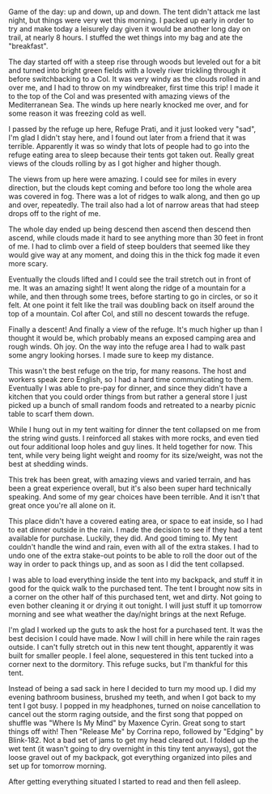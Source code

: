 Game of the day: up and down, up and down. The tent didn't attack me last night,
but things were very wet this morning. I packed up early in order to try and
make today a leisurely day given it would be another long day on trail, at nearly
8 hours. I stuffed the wet things into my bag and ate the "breakfast".

The day started off with a steep rise through woods but leveled out for a
bit and turned into bright green fields with a lovely river trickling through
it before switchbacking to a Col. It was very windy as the clouds rolled in and over me,
and I had to throw on my windbreaker, first time this trip! I made it to the
top of the Col and was presented with amazing views of the Mediterranean Sea.
The winds up here nearly knocked me over, and for some reason it was freezing
cold as well.

I passed by the refuge up here, Refuge Prati, and it just looked very "sad",
I'm glad I didn't stay here, and I found out later from a friend that it was
terrible. Apparently it was so windy that lots of people had to go into the
refuge eating area to sleep because their tents got taken out. Really great
views of the clouds rolling by as I got higher and higher though.

The views from up here were amazing. I could see for miles in every direction,
but the clouds kept coming and before too long the whole area was covered in fog.
There was a lot of ridges to walk along, and then go up and over, repeatedly. The
trail also had a lot of narrow areas that had steep drops off to the right of me.

The whole day ended up being descend then ascend then descend then ascend,
while clouds made it hard to see anything more than 30 feet in front of me.
I had to climb over a field of steep boulders that seemed like they would give
way at any moment, and doing this in the thick fog made it even more scary.

Eventually the clouds lifted and I could see the trail stretch out in front of me.
It was an amazing sight! It went along the ridge of a mountain for a while, and
then through some trees, before starting to go in circles, or so it felt. At one
point it felt like the trail was doubling back on itself around the top of a
mountain. Col after Col, and still no descent towards the refuge.

Finally a descent! And finally a view of the refuge. It's much higher up than
I thought it would be, which probably means an exposed camping area and rough
winds. Oh joy. On the way into the refuge area I had to walk past some angry
looking horses. I made sure to keep my distance.

This wasn't the best refuge on the trip, for many reasons. The host and workers
speak zero English, so I had a hard time communicating to them. Eventually I was
able to pre-pay for dinner, and since they didn't have a kitchen that you could
order things from but rather a general store I just picked up a bunch of small
random foods and retreated to a nearby picnic table to scarf them down.

While I hung out in my tent waiting for dinner the tent collapsed on me from
the string wind gusts. I reinforced all stakes with more rocks, and even tied
out four additional loop holes and guy lines. It held together for now. This
tent, while very being light weight and roomy for its size/weight, was not the
best at shedding winds.

This trek has been great, with amazing views and varied terrain, and has been
a great experience overall, but it's also been super hard technically speaking.
And some of my gear choices have been terrible. And it isn't that great once
you're all alone on it.

This place didn't have a covered eating area, or space to eat inside, so I had
to eat dinner outside in the rain. I made the decision to see if they had a
tent available for purchase. Luckily, they did. And good timing to. My tent
couldn't handle the wind and rain, even with all of the extra stakes. I had to
undo one of the extra stake-out points to be able to roll the door out of the
way in order to pack things up, and as soon as I did the tent collapsed.

I was able to load everything inside the tent into my backpack, and stuff it in
good for the quick walk to the purchased tent. The tent I brought now sits in a
corner on the other half of this purchased tent, wet and dirty. Not going to
even bother cleaning it or drying it out tonight. I will just stuff it up
tomorrow morning and see what weather the day/night brings at the next Refuge.

I'm glad I worked up the guts to ask the host for a purchased tent. It was the
best decision I could have made. Now I will chill in here while the rain rages
outside. I can't fully stretch out in this new tent thought, apparently it was
built for smaller people. I feel alone, sequestered in this tent tucked into a
corner next to the dormitory. This refuge sucks, but I'm thankful for this tent.

Instead of being a sad sack in here I decided to turn my mood up. I did my
evening bathroom business, brushed my teeth, and when I got back to my tent I
got busy. I popped in my headphones, turned on noise cancellation to cancel out
the storm raging outside, and the first song that popped on shuffle was "Where
Is My Mind" by Maxence Cyrin. Great song to start things off with! Then "Release
Me" by Corrina repo, followed by "Edging" by Blink-182. Not a bad set of jams to
get my head cleared out. I folded up the wet tent (it wasn't going to dry
overnight in this tiny tent anyways), got the loose gravel out of my backpack,
got everything organized into piles and set up for tomorrow morning.

After getting everything situated I started to read and then fell asleep.
